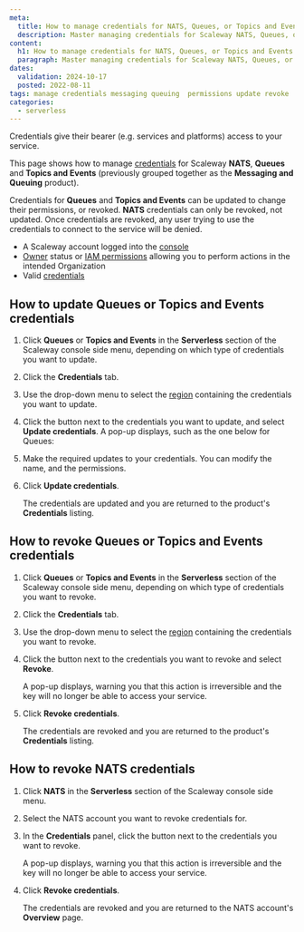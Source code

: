```yaml
---
meta:
  title: How to manage credentials for NATS, Queues, or Topics and Events
  description: Master managing credentials for Scaleway NATS, Queues, or Topics and Events (Messaging and Queuing)! Follow this guide to securely update, rotate, and control access to your messaging services.
content:
  h1: How to manage credentials for NATS, Queues, or Topics and Events
  paragraph: Master managing credentials for Scaleway NATS, Queues, or Topics and Events (Messaging and Queuing)! Follow this guide to securely update, rotate, and control access to your messaging services.
dates:
  validation: 2024-10-17
  posted: 2022-08-11 
tags: manage credentials messaging queuing  permissions update revoke 
categories:
  - serverless 
---
```


Credentials give their bearer (e.g. services and platforms) access to your service. 

This page shows how to manage [credentials](/serverless/messaging/concepts/#credentials) for Scaleway **NATS**, **Queues** and **Topics and Events** (previously grouped together as the **Messaging and Queuing** product). 

Credentials for **Queues** and **Topics and Events** can be updated to change their permissions, or revoked. **NATS** credentials can only be revoked, not updated. Once credentials are revoked, any user trying to use the credentials to connect to the service will be denied.

<Macro id="requirements" />

- A Scaleway account logged into the [console](https://console.scaleway.com)
- [Owner](/identity-and-access-management/iam/concepts/#owner) status or [IAM permissions](/identity-and-access-management/iam/concepts/#permission) allowing you to perform actions in the intended Organization
- Valid [credentials](/serverless/messaging/how-to/create-credentials/)

## How to update Queues or Topics and Events credentials

1. Click **Queues** or **Topics and Events** in the **Serverless** section of the Scaleway console side menu, depending on which type of credentials you want to update.

2. Click the **Credentials** tab.

3. Use the drop-down menu to select the [region](/serverless/messaging/concepts/#region) containing the credentials you want to update.

4. Click the <Icon name="more" /> button next to the credentials you want to update, and select **Update credentials**. A pop-up displays, such as the one below for Queues:

    <Lightbox src="scaleway-queues-update-creds.webp" alt="In the Scaleway console, the Update Credentials screen displays. Users can change the name of the credentials, or tick/untick the write, read and manage permissions." />

5. Make the required updates to your credentials. You can modify the name, and the permissions.

6. Click **Update credentials**.

    The credentials are updated and you are returned to the product's **Credentials** listing.

## How to revoke Queues or Topics and Events credentials

1. Click **Queues** or **Topics and Events** in the **Serverless** section of the Scaleway console side menu, depending on which type of credentials you want to revoke.

2. Click the **Credentials** tab.

3. Use the drop-down menu to select the [region](/serverless/messaging/concepts/#region) containing the credentials you want to revoke.

4. Click the <Icon name="more" /> button next to the credentials you want to revoke and select **Revoke**.

    A pop-up displays, warning you that this action is irreversible and the key will no longer be able to access your service.

4. Click **Revoke credentials**.

    The credentials are revoked and you are returned to the product's **Credentials** listing.

## How to revoke NATS credentials

1. Click **NATS** in the **Serverless** section of the Scaleway console side menu.

2. Select the NATS account you want to revoke credentials for.

3. In the **Credentials** panel, click the <Icon name="delete" /> button next to the credentials you want to revoke.

    A pop-up displays, warning you that this action is irreversible and the key will no longer be able to access your service.

5. Click **Revoke credentials**.

    The credentials are revoked and you are returned to the NATS account's **Overview** page.


